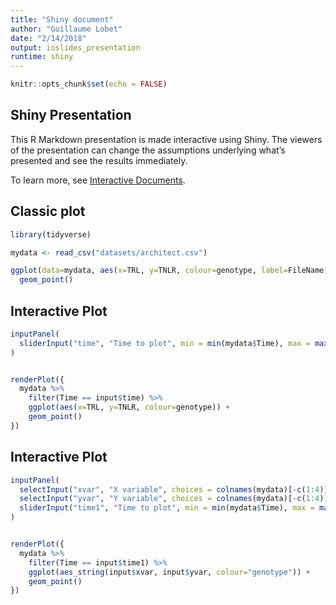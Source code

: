 ---
title: "Shiny document"
author: "Guillaume Lobet"
date: "2/14/2018"
output: ioslides_presentation
runtime: shiny
---

```{r setup, include=FALSE}
knitr::opts_chunk$set(echo = FALSE)
```

## Shiny Presentation

This R Markdown presentation is made interactive using Shiny. The viewers of the presentation can change the assumptions underlying what's presented and see the results immediately. 

To learn more, see [Interactive Documents](http://rmarkdown.rstudio.com/authoring_shiny.html).


## Classic plot

```{r, echo=F, warning=F, error=F, message=F}
library(tidyverse)

mydata <- read_csv("datasets/architect.csv")

```

```{r}

ggplot(data=mydata, aes(x=TRL, y=TNLR, colour=genotype, label=FileName)) +
  geom_point()

```


## Interactive Plot

```{r eruptions}
inputPanel(
  sliderInput("time", "Time to plot", min = min(mydata$Time), max = max(mydata$Time), step = 1, value = 3)
)


renderPlot({
  mydata %>%
    filter(Time == input$time) %>%
    ggplot(aes(x=TRL, y=TNLR, colour=genotype)) +
    geom_point()
})
```


## Interactive Plot

```{r }
inputPanel(
  selectInput("xvar", "X variable", choices = colnames(mydata)[-c(1:4)]),
  selectInput("yvar", "Y variable", choices = colnames(mydata)[-c(1:4)]),
  sliderInput("time1", "Time to plot", min = min(mydata$Time), max = max(mydata$Time), step=1, value = 3)
)


renderPlot({
  mydata %>%
    filter(Time == input$time1) %>%
    ggplot(aes_string(input$xvar, input$yvar, colour="genotype")) +
    geom_point()
})
```

